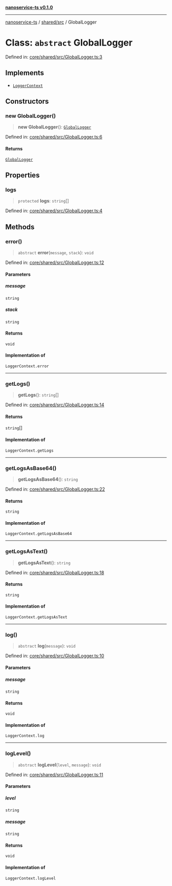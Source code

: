 [**nanoservice-ts v0.1.0**](/docs/ref/README)

***

[nanoservice-ts](/docs/ref/README) / [shared/src](/docs/ref/shared/src/README) / GlobalLogger

# Class: `abstract` GlobalLogger

Defined in: [core/shared/src/GlobalLogger.ts:3](https://github.com/deskree-inc/nanoservice-ts/blob/3ff7c6796e400e5bcd826090854040c1559068d4/core/shared/src/GlobalLogger.ts#L3)

## Implements

- [`LoggerContext`](/docs/ref/shared/src/type-aliases/LoggerContext)

## Constructors

### new GlobalLogger()

> **new GlobalLogger**(): [`GlobalLogger`](/docs/ref/shared/src/classes/GlobalLogger)

Defined in: [core/shared/src/GlobalLogger.ts:6](https://github.com/deskree-inc/nanoservice-ts/blob/3ff7c6796e400e5bcd826090854040c1559068d4/core/shared/src/GlobalLogger.ts#L6)

#### Returns

[`GlobalLogger`](/docs/ref/shared/src/classes/GlobalLogger)

## Properties

### logs

> `protected` **logs**: `string`[]

Defined in: [core/shared/src/GlobalLogger.ts:4](https://github.com/deskree-inc/nanoservice-ts/blob/3ff7c6796e400e5bcd826090854040c1559068d4/core/shared/src/GlobalLogger.ts#L4)

## Methods

### error()

> `abstract` **error**(`message`, `stack`): `void`

Defined in: [core/shared/src/GlobalLogger.ts:12](https://github.com/deskree-inc/nanoservice-ts/blob/3ff7c6796e400e5bcd826090854040c1559068d4/core/shared/src/GlobalLogger.ts#L12)

#### Parameters

##### message

`string`

##### stack

`string`

#### Returns

`void`

#### Implementation of

`LoggerContext.error`

***

### getLogs()

> **getLogs**(): `string`[]

Defined in: [core/shared/src/GlobalLogger.ts:14](https://github.com/deskree-inc/nanoservice-ts/blob/3ff7c6796e400e5bcd826090854040c1559068d4/core/shared/src/GlobalLogger.ts#L14)

#### Returns

`string`[]

#### Implementation of

`LoggerContext.getLogs`

***

### getLogsAsBase64()

> **getLogsAsBase64**(): `string`

Defined in: [core/shared/src/GlobalLogger.ts:22](https://github.com/deskree-inc/nanoservice-ts/blob/3ff7c6796e400e5bcd826090854040c1559068d4/core/shared/src/GlobalLogger.ts#L22)

#### Returns

`string`

#### Implementation of

`LoggerContext.getLogsAsBase64`

***

### getLogsAsText()

> **getLogsAsText**(): `string`

Defined in: [core/shared/src/GlobalLogger.ts:18](https://github.com/deskree-inc/nanoservice-ts/blob/3ff7c6796e400e5bcd826090854040c1559068d4/core/shared/src/GlobalLogger.ts#L18)

#### Returns

`string`

#### Implementation of

`LoggerContext.getLogsAsText`

***

### log()

> `abstract` **log**(`message`): `void`

Defined in: [core/shared/src/GlobalLogger.ts:10](https://github.com/deskree-inc/nanoservice-ts/blob/3ff7c6796e400e5bcd826090854040c1559068d4/core/shared/src/GlobalLogger.ts#L10)

#### Parameters

##### message

`string`

#### Returns

`void`

#### Implementation of

`LoggerContext.log`

***

### logLevel()

> `abstract` **logLevel**(`level`, `message`): `void`

Defined in: [core/shared/src/GlobalLogger.ts:11](https://github.com/deskree-inc/nanoservice-ts/blob/3ff7c6796e400e5bcd826090854040c1559068d4/core/shared/src/GlobalLogger.ts#L11)

#### Parameters

##### level

`string`

##### message

`string`

#### Returns

`void`

#### Implementation of

`LoggerContext.logLevel`
